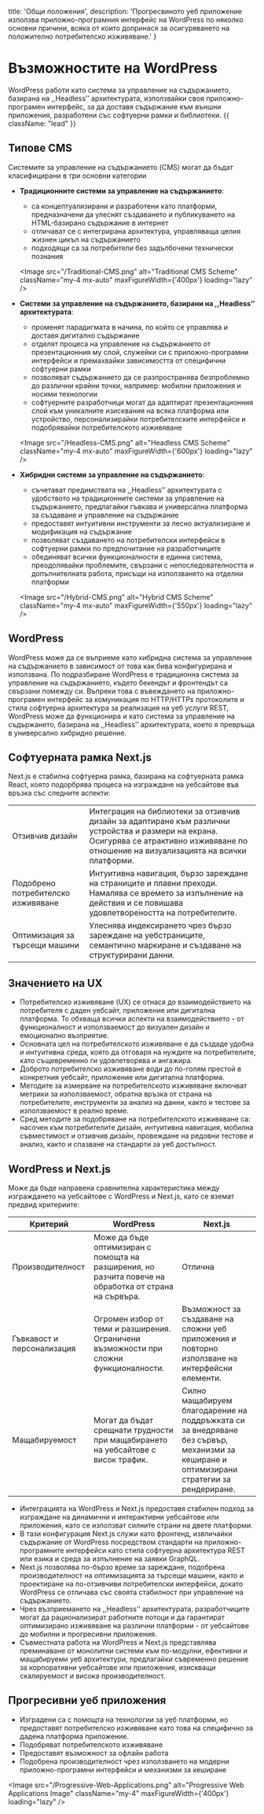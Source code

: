 
  title: 'Общи положения',
  description: 'Прогресвиното уеб приложение използва приложно-програмния интерфейс на WordPress по няколко основни причини, всяка от които допринася за осигуряването на положително потребителско изживяване.'
}

<HeroPattern />

# Възможностите на WordPress

WordPress работи като система за управление на съдържанието, базирана на ,,Headless’’ архитектурата, използвайки своя приложно-програмен интерфейс, 
за да доставя съдържание към външни приложения, разработени със софтуерни рамки и библиотеки. {{ className: "lead" }}

## Типове CMS

Системите за управление на съдържанието (CMS) могат да бъдат класифицирани в три основни категории

- **Традиционните системи за управление на съдържанието**:
  - са концептуализирани и разработени като платформи, предназначени да улеснят създаването и публикуването на HTML-базирано съдържание в интернет
  - отличават се с интегрирана архитектура, управляваща целия жизнен цикъл на съдържанието
  - подходящи са за потребители без задълбочени технически познания

  <Image 
    src="/Traditional-CMS.png" 
    alt="Traditional CMS Scheme"
    className="my-4 mx-auto"
    maxFigureWidth={'400px'}
    loading="lazy" 
  />

- **Системи за управление на съдържанието, базирани на ,,Headless’’ архитектурата**:
  - променят парадигмата в начина, по който се управлява и доставя дигитално съдържание
  - отделят процеса на управление на съдържанието от презентационния му слой, служейки си с приложно-програмни интерфейси и премахвайки зависимостта от специфични софтуерни рамки
  - позволяват съдържанието да се разпространява безпроблемно до различни крайни точки, например: мобилни приложения и носими технологии
  - софтуерните разработчици могат да адаптират презентационния слой към уникалните изисквания на всяка платформа или устройство, персонализирайки потребителските интерфейси и подобрявайки потребителското изживяване

  <Image 
    src="/Headless-CMS.png" 
    alt="Headless CMS Scheme"
    className="my-4 mx-auto"
    maxFigureWidth={'600px'}
    loading="lazy" 
  />

- **Хибридни системи за управление на съдържанието**:
  - съчетават предимствата на ,,Headless’’ архитектурата с удобството на традиционните системи за управление на съдържанието, предлагайки гъвкава и универсална платформа за създаване и управление на съдържание
  - предоставят интуитивни инструменти за лесно актуализиране и модификация на съдържание
  - позволяват създаването на потребителски интерфейси в софтуерни рамки по предпочитание на разработчиците
  - обединяват всички функционалности в единна система, преодолявайки проблемите, свързани с непоследователността и допълнителната работа, присъщи на използването на отделни платформи

  <Image 
    src="/Hybrid-CMS.png" 
    alt="Hybrid CMS Scheme"
    className="my-4 mx-auto"
    maxFigureWidth={'550px'}
    loading="lazy" 
  />

## WordPress

WordPress може да се въприеме като хибридна система за управление на съдържанието в зависимост от това как бива конфигурирана и използвана. По подразбиране WordPress е традиционна система за управление на съдържанието, където бекендът и фронтендът са свързани помежду си. Въпреки това с въвеждането на приложно-програмен интерфейс за комуникация по HTTP/HTTPs протоколите и стила софтуерна архитектура за реализация на уеб услуги REST, WordPress може да функционира и като система за управление на съдържането, базирана на ,,Headless’’ архитектурата, което я превръща в универсално хибридно решение.

## Софтуерната рамка Next.js

Next.js е стабилна софтуерна рамка, базирана на софтуерната рамка React, която подорбрява процеса на изграждане на уебсайтове във връзка със следните аспекти:

<TABLE striped={false}>
  <TBODY>
    <TR>
      <TD>Отзивчив дизайн</TD>
      <TD>Интеграция на библиотеки за отзивчив дизайн за адаптиране към различни устройства и размери на екрана. Осигурява се атрактивно изживяване по отношение на визуализацията на всички платформи.</TD>
    </TR>
    <TR>
      <TD>Подобрено потребителско изживяване</TD>
      <TD>Интуитивна навигация, бързо зареждане на страниците и плавни преходи. Намалява се времето за изпълнение на действия и се повишава удовлетвореността на потребителите.</TD>
    </TR>
    <TR>
      <TD>Оптимизация за търсещи машини</TD>
      <TD>Улеснява индексирането чрез бързо зареждане на уебстраниците, семантично маркиране и създаване на структурирани данни.</TD>
    </TR>
  </TBODY>
</TABLE>

## Значението на UX

- Потребителско изживяване (UX) се отнася до взаимодействието на потребителя с даден уебсайт, приложение или дигитална платформа. То обхваща всички аспекти на взаимодействието - от функционалност и използваемост до визуален дизайн и емоционално възприятие. 
- Основната цел на потребителското изживяване е да създаде удобна и интуитивна среда, която да отговаря на нуждите на потребителите, като същевременно ги удовлетворява и ангажира.
- Доброто потребителско изживяване води до по-голям престой в конкретния уебсайт, приложение или дигитална платформа.
- Методите за измерване на потребителското изживяване включват метрики за използваемост, обратна връзка от страна на потребителите, инструменти за анализ на данни, както и тестове за използваемост в реално време.
- Сред методите за подобряване на потребителското изживяване са: насочен към потребителите дизайн, интуитивна навигация, мобилна съвместимост и отзивчив дизайн, провеждане на редовни тестове и анализ, както и спазване на стандарти за уеб достъпност.

## WordPress и Next.js

Може да бъде направена сравнителна характеристика между изграждането на уебсайтове с WordPress и Next.js, като се вземат предвид критериите:

<TABLE>
  <THEAD>
    <TR>
      <TH>Критерий</TH>
      <TH>WordPress</TH>
      <TH>Next.js</TH>
    </TR>
  </THEAD>
  <TBODY>
    <TR>
      <TD>Производителност</TD>
      <TD>Може да бъде оптимизиран с помощта на разширения, но разчита повече на обработка от страна на сървъра.</TD>
      <TD>Отлична</TD>
    </TR>
    <TR>
      <TD>Гъвкавост и персонализация</TD>
      <TD>Огромен избор от теми и разширения. Ограничени възможности при сложни функционалности.</TD>
      <TD>Възможност за създаване на сложни уеб приложения и повторно използване на интерфейсни елементи.</TD>
    </TR>
    <TR>
      <TD>Мащабируемост</TD>
      <TD>Могат да бъдат срещнати трудности при мащабирането на уебсайтове с висок трафик.</TD>
      <TD>Силно мащабируем благодарение на поддръжката си за внедряване без сървър, механизми за кеширане и оптимизирани стратегии за рендериране.</TD>
    </TR>
  </TBODY>
</TABLE>

- Интеграцията на WordPress и Next.js предоставя стабилен подход за изграждане на динамични и интерактивни уебсайтове или приложения, като се използват силните страни на двете платформи. 
- В тази конфигурация Next.js служи като фронтенд, извличайки съдържание от WordPress посредством стандарти на приложно-програмните интерфейси като стила софтуерна архитектура REST или езика и среда за изпълнение на заявки GraphQL.
- Next.js позволява по-бързо време за зареждане, подобрена производителност на оптимизацията за търсещи машини, както и проектиране на по-отзивчиви потребителски интерфейси, докато WordPress се отличава със своята стабилност при управление на съдържанието. 
- Чрез възприемането на ,,Headless’’ архитектурата, разработчиците могат да рационализират работните потоци и да гарантират оптимизирано изживяване на различни платформи - от уебсайтове до мобилни и прогресивни приложения. 
- Съвместната работа на WordPress и Next.js представлява преминаване от монолитни системи към по-модулни, ефективни и мащабируеми уеб архитектури, предлагайки съвременно решение за корпоративни уебсайтове или приложения, изискващи скалируемост и висока производителност.

## Прогресивни уеб приложения

- Изградени са с помощта на технологии за уеб платформи, но предоставят потребителско изживяване като това на специфично за дадена платформа приложение. 
- Подобряват потребителското изживяване
- Предоставят възможност за офлайн работа
- Подобрена производителност чрез използването на модерни приложно-програмни интерфейси и механизми за кеширане

<Image 
  src="/Progressive-Web-Applications.png" 
  alt="Progressive Web Applications Image"
  className="my-4"
  maxFigureWidth={'400px'}
  loading="lazy" 
/>